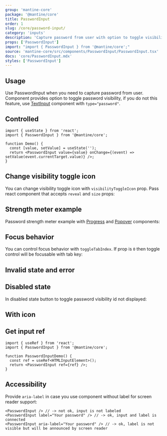 ```yaml
---
group: 'mantine-core'
package: '@mantine/core'
title: PasswordInput
order: 1
slug: /core/password-input/
category: 'inputs'
description: 'Capture password from user with option to toggle visibility'
props: ['PasswordInput']
import: "import { PasswordInput } from '@mantine/core';"
source: 'mantine-core/src/components/PasswordInput/PasswordInput.tsx'
docs: 'core/PasswordInput.mdx'
styles: ['PasswordInput']
---
```



## Usage

Use PasswordInput when you need to capture password from user.
Component provides option to toggle password visibility, if you do not this feature, use [TextInput](/core/text-input/) component with `type="password"`.

<Demo data={PasswordInputDemos.configurator} />

## Controlled

```tsx
import { useState } from 'react';
import { PasswordInput } from '@mantine/core';

function Demo() {
  const [value, setValue] = useState('');
  return <PasswordInput value={value} onChange={(event) => setValue(event.currentTarget.value)} />;
}
```

## Change visibility toggle icon

You can change visibility toggle icon with `visibilityToggleIcon` prop.
Pass react component that accepts `reveal` and `size` props:

<Demo data={PasswordInputDemos.visibilityIcon} />

## Strength meter example

Password strength meter example with [Progress](/core/progress/) and [Popover](/core/popover/) components:

<Demo data={PasswordInputDemos.strengthMeter} />

## Focus behavior

You can control focus behavior with `toggleTabIndex`.
If prop is `0` then toggle control will be focusable with tab key:

<Demo data={PasswordInputDemos.focus} />

## Invalid state and error

<Demo data={PasswordInputDemos.validation} />

## Disabled state

In disabled state button to toggle password visibility id not displayed:

<Demo data={PasswordInputDemos.disabled} />

## With icon

<Demo data={PasswordInputDemos.icon} />

## Get input ref

```tsx
import { useRef } from 'react';
import { PasswordInput } from '@mantine/core';

function PasswordInputDemo() {
  const ref = useRef<HTMLInputElement>();
  return <PasswordInput ref={ref} />;
}
```

## Accessibility

Provide `aria-label` in case you use component without label for screen reader support:

```tsx
<PasswordInput /> // -> not ok, input is not labeled
<PasswordInput label="Your password" /> // -> ok, input and label is connected
<PasswordInput aria-label="Your password" /> // -> ok, label is not visible but will be announced by screen reader
```
